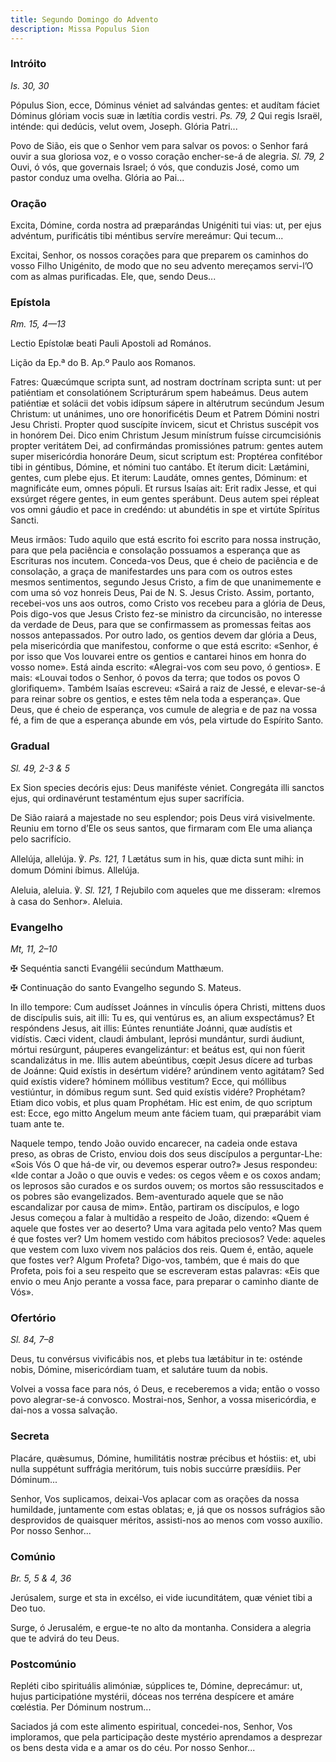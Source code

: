 ```yaml
---
title: Segundo Domingo do Advento
description: Missa Populus Sion
---
```


### Intróito

<em>Is. 30, 30</em>

<div class="side-by-side not-content">

Pópulus Sion, ecce, Dóminus véniet ad salvándas gentes: et audítam fáciet Dóminus glóriam vocis suæ in lætítia cordis vestri. <em>Ps. 79, 2</em> Qui regis Israël, inténde: qui dedúcis, velut ovem, Joseph. Glória Patri...

Povo de Sião, eis que o Senhor vem para salvar os povos: o Senhor fará ouvir a sua gloriosa voz, e o vosso coração encher-se-á de alegria. <em>Sl. 79, 2</em> Ouvi, ó vós, que governais Israel; ó vós, que conduzis José, como um pastor conduz uma ovelha. Glória ao Pai...

</div>

### Oração

<div class="side-by-side not-content">

Excita, Dómine, corda nostra ad præparándas Unigéniti tui vias: ut, per ejus advéntum, purificátis tibi méntibus servíre mereámur: Qui tecum...

Excitai, Senhor, os nossos corações para que preparem os caminhos do vosso Filho Unigénito, de modo que no seu advento mereçamos servi-l’O com as almas purificadas. Ele, que, sendo Deus...

</div>

### Epístola

<em>Rm. 15, 4—13</em>

<div class="side-by-side not-content">

Lectio Epístolæ beati Pauli Apostoli ad Romános.

Lição da Ep.ª do B. Ap.º Paulo aos Romanos.

Fatres: Quæcúmque scripta sunt, ad nostram doctrínam scripta sunt: ut per patiéntiam et consolatiónem Scripturárum spem habeámus. Deus autem patiéntiæ et solácii det vobis idípsum sápere in altérutrum secúndum Jesum Christum: ut unánimes, uno ore honorificétis Deum et Patrem Dómini nostri Jesu Christi. Propter quod suscípite ínvicem, sicut et Christus suscépit vos in honórem Dei. Dico enim Christum Jesum minístrum fuísse circumcisiónis propter veritátem Dei, ad confirmándas promissiónes patrum: gentes autem super misericórdia honoráre Deum, sicut scriptum est: Proptérea confitébor tibi in géntibus, Dómine, et nómini tuo cantábo. Et íterum dicit: Lætámini, gentes, cum plebe ejus. Et iterum: Laudáte, omnes gentes, Dóminum: et magnificáte eum, omnes pópuli. Et rursus Isaías ait: Erit radix Jesse, et qui exsúrget régere gentes, in eum gentes sperábunt. Deus autem spei répleat vos omni gáudio et pace in credéndo: ut abundétis in spe et virtúte Spíritus Sancti.

Meus irmãos: Tudo aquilo que está escrito foi escrito para nossa instrução, para que pela paciência e consolação possuamos a esperança que as Escrituras nos incutem. Conceda-vos Deus, que é cheio de paciência e de consolação, a graça de manifestardes uns para com os outros estes mesmos sentimentos, segundo Jesus Cristo, a fim de que unanimemente e com uma só voz honreis Deus, Pai de N. S. Jesus Cristo. Assim, portanto, recebei-vos uns aos outros, como Cristo vos recebeu para a glória de Deus, Pois digo-vos que Jesus Cristo fez-se ministro da circuncisão, no interesse da verdade de Deus, para que se confirmassem as promessas feitas aos nossos antepassados. Por outro lado, os gentios devem dar glória a Deus, pela misericórdia que manifestou, conforme o que está escrito: «Senhor, é por isso que Vos louvarei entre os gentios e cantarei hinos em honra do vosso nome». Está ainda escrito: «Alegrai-vos com seu povo, ó gentios». E mais: «Louvai todos o Senhor, ó povos da terra; que todos os povos O glorifiquem». Também Isaías escreveu: «Sairá a raiz de Jessé, e elevar-se-á para reinar sobre os gentios, e estes têm nela toda a esperança». Que Deus, que é cheio de esperança, vos cumule de alegria e de paz na vossa fé, a fim de que a esperança abunde em vós, pela virtude do Espírito Santo.

</div>

### Gradual

<em>Sl. 49, 2-3 & 5</em>

<div class="side-by-side not-content">

Ex Sion species decóris ejus: Deus maniféste véniet. Congregáta illi sanctos ejus, qui ordinavérunt testaméntum ejus super sacrifícia.

De Sião raiará a majestade no seu esplendor; pois Deus virá visivelmente. Reuniu em torno d’Ele os seus santos, que firmaram com Ele uma aliança pelo sacrifício.

Allelúja, allelúja. ℣. <em>Ps. 121, 1</em> Lætátus sum in his, quæ dicta sunt mihi: in domum Dómini íbimus. Allelúja.

Aleluia, aleluia. ℣. <em>Sl. 121, 1</em> Rejubilo com aqueles que me disseram: «Iremos à casa do Senhor». Aleluia.

</div>

### Evangelho

<em>Mt, 11, 2–10</em>

<div class="side-by-side not-content">

<span class="cross text-red-500">✠</span> Sequéntia sancti Evangélii secúndum Matthæum.

<span class="cross text-red-500">✠</span> Continuação do santo Evangelho segundo S. Mateus.

In illo tempore: Cum audísset Joánnes in vínculis ópera Christi, mittens duos de discípulis suis, ait illi: Tu es, qui ventúrus es, an alium exspectámus? Et respóndens Jesus, ait illis: Eúntes renuntiáte Joánni, quæ audístis et vidístis. Cæci vident, claudi ámbulant, leprósi mundántur, surdi áudiunt, mórtui resúrgunt, páuperes evangelizántur: et beátus est, qui non fúerit scandalizátus in me. Illis autem abeúntibus, cœpit Jesus dícere ad turbas de Joánne: Quid exístis in desértum vidére? arúndinem vento agitátam? Sed quid exístis videre? hóminem móllibus vestitum? Ecce, qui móllibus vestiúntur, in dómibus regum sunt. Sed quid exístis vidére? Prophétam? Etiam dico vobis, et plus quam Prophétam. Hic est enim, de quo scriptum est: Ecce, ego mitto Angelum meum ante fáciem tuam, qui præparábit viam tuam ante te.

Naquele tempo, tendo João ouvido encarecer, na cadeia onde estava preso, as obras de Cristo, enviou dois dos seus discípulos a perguntar-Lhe: «Sois Vós O que há-de vir, ou devemos esperar outro?» Jesus respondeu: «Ide contar a João o que ouvis e vedes: os cegos vêem e os coxos andam; os leprosos são curados e os surdos ouvem; os mortos são ressuscitados e os pobres são evangelizados. Bem-aventurado aquele que se não escandalizar por causa de mim». Então, partiram os discípulos, e logo Jesus começou a falar à multidão a respeito de João, dizendo: «Quem é aquele que fostes ver ao deserto? Uma vara agitada pelo vento? Mas quem é que fostes ver? Um homem vestido com hábitos preciosos? Vede: aqueles que vestem com luxo vivem nos palácios dos reis. Quem é, então, aquele que fostes ver? Algum Profeta? Digo-vos, também, que é mais do que Profeta, pois foi a seu respeito que se escreveram estas palavras: «Eis que envio o meu Anjo perante a vossa face, para preparar o caminho diante de Vós».

</div>

### Ofertório

<em>Sl. 84, 7–8</em>

<div class="side-by-side not-content">

Deus, tu convérsus vivificábis nos, et plebs tua lætábitur in te: osténde nobis, Dómine, misericórdiam tuam, et salutáre tuum da nobis.

Volvei a vossa face para nós, ó Deus, e receberemos a vida; então o vosso povo alegrar-se-á convosco. Mostrai-nos, Senhor, a vossa misericórdia, e dai-nos a vossa salvação.

</div>

### Secreta

<div class="side-by-side not-content">

Placáre, quǽsumus, Dómine, humilitátis nostræ précibus et hóstiis: et, ubi nulla suppétunt suffrágia meritórum, tuis nobis succúrre præsídiis. Per Dóminum...

Senhor, Vos suplicamos, deixai-Vos aplacar com as orações da nossa humildade, juntamente com estas oblatas; e, já que os nossos sufrágios são desprovidos de quaisquer méritos, assisti-nos ao menos com vosso auxílio. Por nosso Senhor...

</div>

### Comúnio

<em>Br. 5, 5 & 4, 36</em>

<div class="side-by-side not-content">

Jerúsalem, surge et sta in excélso, ei vide iucunditátem, quæ véniet tibi a Deo tuo.

Surge, ó Jerusalém, e ergue-te no alto da montanha. Considera a alegria que te advirá do teu Deus.

</div>

### Postcomúnio

<div class="side-by-side not-content">

Repléti cibo spirituális alimóniæ, súpplices te, Dómine, deprecámur: ut, hujus participatióne mystérii, dóceas nos terréna despícere et amáre cœléstia. Per Dóminum nostrum...

Saciados já com este alimento espiritual, concedei-nos, Senhor, Vos imploramos, que pela participação deste mystério aprendamos a desprezar os bens desta vida e a amar os do céu. Por nosso Senhor...

</div>
